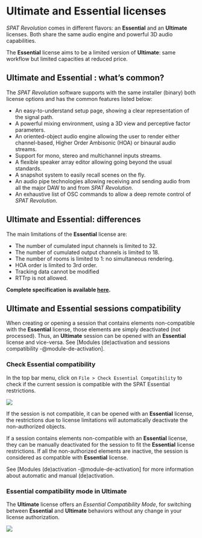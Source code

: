 # Ultimate and Essential licenses

_SPAT Revolution_ comes in different flavors: an **Essential** and an **Ultimate** licenses.
Both share the same audio engine and powerful 3D audio capabilities.

The **Essential** license aims to be a limited version of **Ultimate**: same workflow but limited capacities at reduced price.

## Ultimate and Essential : what's common?

The _SPAT Revolution_ software supports with the same installer (binary) both license options and has the common features listed below:

 - An easy-to-understand setup page, showing a clear representation of the signal path.
 - A powerful mixing environment, using a 3D view and perceptive factor parameters.
 - An oriented-object audio engine allowing the user to render either channel-based, Higher Order Ambisonic (HOA) or binaural audio streams.
 - Support for mono, stereo and multichannel inputs streams.
 - A flexible speaker array editor allowing going beyond the usual standards.
 - A snapshot system to easily recall scenes on the fly.
 - An audio pipe technologies allowing receiving and sending audio from all the major DAW to and from _SPAT Revolution_.
 - An exhaustive list of OSC commands to allow a deep remote control of _SPAT Revolution_.

## Ultimate and Essential: differences

The main limitations of the **Essential** license are:

 - The number of cumulated input channels is limited to 32.
 - The number of cumulated output channels is limited to 18.
 - The number of rooms is limited to 1: no simultaneous rendering.
- HOA order is limited to 3rd order.
 - Tracking data cannot be modified
 - RTTrp is not allowed.

 **Complete specification is available [here](https://www.flux.audio/project/spat-revolution/#specifications).**
<!-- TODO: update the complete spec --> 

## Ultimate and Essential sessions compatibility

When creating or opening a session that contains elements non-compatible with the **Essential** license, those elements are simply deactivated (not processed).
Thus, an **Ultimate** session can be opened with an **Essential** license and vice-versa. See [Modules (de)activation and sessions compatibility -@module-de-activation].

### Check Essential compatibility

In the top bar menu, click on ```File > Check Essential Compatibility``` to check if the current session is compatible with the SPAT Essential restrictions.

![](https://media.githubusercontent.com/media/FLUX-SE/doc_images/main/SpatR/Setup/EssentialAlreadyCompatible.png)

If the session is not compatible, it can be opened with an **Essential** license, the restrictions due to license limitations will automatically deactivate the non-authorized objects. 

:::{.callout-note}
If a session contains elements non-compatible with an **Essential** license, they can be manually deactivated for the session to fit the **Essential** license restrictions. If all the non-authorized elements are inactive, the session is considered as compatible with **Essential** license.
:::

See [Modules (de)activation -@module-de-activation] for more information about automatic and manual (de)activation.

### Essential compatibility mode in Ultimate

The **Ultimate** license offers an _Essential Compatibility Mode_, for switching between **Essential** and **Ultimate** behaviors without any change in your license authorization.

![](https://media.githubusercontent.com/media/FLUX-SE/doc_images/main/SpatR/Setup/EssentialCompatibilityModeOn.png)

